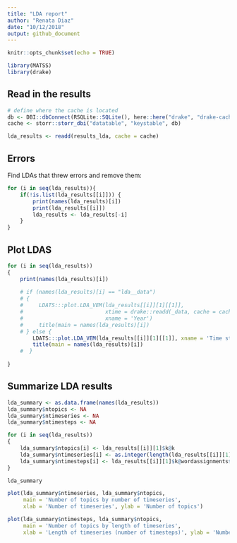```yaml
---
title: "LDA report"
author: "Renata Diaz"
date: "10/12/2018"
output: github_document
---
```


```r
knitr::opts_chunk$set(echo = TRUE)

library(MATSS)
library(drake)
```

## Read in the results

```r
# define where the cache is located
db <- DBI::dbConnect(RSQLite::SQLite(), here::here("drake", "drake-cache.sqlite"))
cache <- storr::storr_dbi("datatable", "keystable", db)

lda_results <- readd(results_lda, cache = cache)
```

## Errors
Find LDAs that threw errors and remove them:
```r

for (i in seq(lda_results)){
    if(!is.list(lda_results[[i]])) {
        print(names(lda_results)[i])
        print(lda_results[[i]])
        lda_results <- lda_results[-i]
    }
}
```

## Plot LDAS

```r

for (i in seq(lda_results))
{
    print(names(lda_results)[i])
    
    # if (names(lda_results)[i] == "lda__data")
    # {
    #     LDATS:::plot.LDA_VEM(lda_results[[i]][1][[1]], 
    #                          xtime = drake::readd(_data, cache = cache)$censusdate,
    #                          xname = 'Year')
    #     title(main = names(lda_results)[i])
    # } else {
        LDATS:::plot.LDA_VEM(lda_results[[i]][1][[1]], xname = 'Time step')
        title(main = names(lda_results)[i])
    #  }
    
}
```

## Summarize LDA results

```r

lda_summary <- as.data.frame(names(lda_results))
lda_summary$ntopics <- NA
lda_summary$ntimeseries <- NA
lda_summary$ntimesteps <- NA

for (i in seq(lda_results))
{
    lda_summary$ntopics[i] <- lda_results[[i]][1]$k@k
    lda_summary$ntimeseries[i] <- as.integer(length(lda_results[[i]][1]$k@terms))
    lda_summary$ntimesteps[i] <- lda_results[[i]][1]$k@wordassignments$nrow
}

lda_summary

```

```r

plot(lda_summary$ntimeseries, lda_summary$ntopics, 
     main = 'Number of topics by number of timeseries', 
     xlab = 'Number of timeseries', ylab = 'Number of topics')

plot(lda_summary$ntimesteps, lda_summary$ntopics, 
     main = 'Number of topics by length of timeseries', 
     xlab = 'Length of timeseries (number of timesteps)', ylab = 'Number of topics')

```
